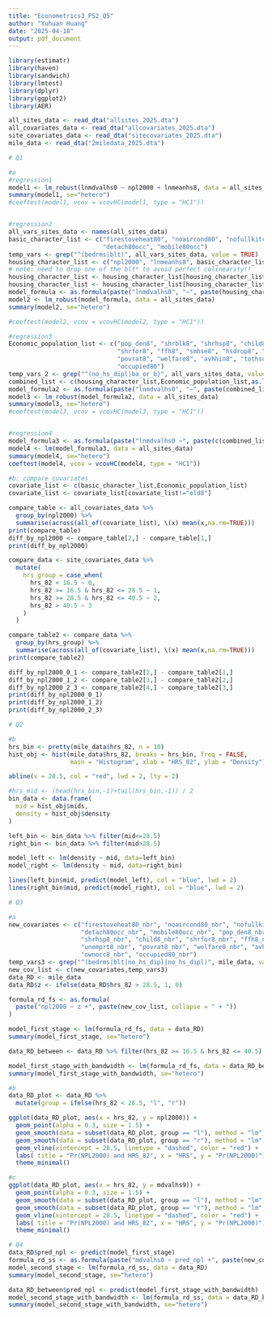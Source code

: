 ```yaml
---
title: "Econometrics3_PS2_Q5"
author: "Yuhuan Huang"
date: "2025-04-18"
output: pdf_document
---
```


```r
library(estimatr)
library(haven)
library(sandwich)
library(lmtest)
library(dplyr)
library(ggplot2)
library(AER)

all_sites_data <- read_dta("allsites_2025.dta")
all_covariates_data <- read_dta("allcovariates_2025.dta")
site_covariates_data <- read_dta("sitecovariates_2025.dta")
mile_data <- read_dta("2miledata_2025.dta")
```

```r
# Q1

#a
#regression1
model1 <- lm_robust(lnmdvalhs0 ~ npl2000 + lnmeanhs8, data = all_sites_data) 
summary(model1, se="hetero")
#coeftest(model1, vcov = vcovHC(model1, type = "HC1"))


#regression2
all_vars_sites_data <- names(all_sites_data)
basic_character_list <- c("firestoveheat80", "noaircond80", "nofullkitchen80", "zerofullbath80",
                          "detach80occ", "mobile80occ")
temp_vars <- grep("^(bedrms|blt)", all_vars_sites_data, value = TRUE)
housing_character_list <- c("npl2000", "lnmeanhs8", basic_character_list, as.list(temp_vars))
# note: need to drop one of the blt* to avoid perfect colinearity!!
housing_character_list <- housing_character_list[housing_character_list != "blt40_yrs80occ"]
housing_character_list <- housing_character_list[housing_character_list != "bedrms5_80occ"]
model_formula <- as.formula(paste("lnmdvalhs0", "~", paste(housing_character_list, collapse = " + ")))
model2 <- lm_robust(model_formula, data = all_sites_data)
summary(model2, se="hetero")

#coeftest(model2, vcov = vcovHC(model2, type = "HC1"))

#regression3
Economic_population_list <- c("pop_den8", "shrblk8", "shrhsp8", "child8", "old8",
                              "shrfor8", "ffh8", "smhse8", "hsdrop8", "unemprt8",
                              "povrat8", "welfare8", "avhhin8", "tothsun8", "ownocc8",
                              "occupied80")
temp_vars_2 <- grep("^(no_hs_dipl|ba_or_b)", all_vars_sites_data, value = TRUE)
combined_list <- c(housing_character_list,Economic_population_list,as.list(temp_vars_2))
model_formula2 <- as.formula(paste("lnmdvalhs0", "~", paste(combined_list, collapse = " + ")))
model3 <- lm_robust(model_formula2, data = all_sites_data)
summary(model3, se="hetero")
#coeftest(model3, vcov = vcovHC(model3, type = "HC1"))


#regression4
model_formula3 <- as.formula(paste("lnmdvalhs0 ~", paste(c(combined_list, "statefips"), collapse = " + ")))
model4 <- lm(model_formula3, data = all_sites_data)
summary(model4, se="hetero")
coeftest(model4, vcov = vcovHC(model4, type = "HC1"))

#b: compare covariates
covariate_list <- c(basic_character_list,Economic_population_list)
covariate_list <- covariate_list[covariate_list!="old8"]

compare_table <- all_covariates_data %>%
  group_by(npl2000) %>%
  summarise(across(all_of(covariate_list), \(x) mean(x,na.rm=TRUE)))
print(compare_table)
diff_by_npl2000 <- compare_table[2,] - compare_table[1,]
print(diff_by_npl2000)

compare_data <- site_covariates_data %>%
  mutate(
    hrs_group = case_when(
      hrs_82 < 16.5 ~ 0,
      hrs_82 >= 16.5 & hrs_82 <= 28.5 ~ 1,
      hrs_82 >= 28.5 & hrs_82 <= 40.5 ~ 2,
      hrs_82 > 40.5 ~ 3
    )
  )

compare_table2 <- compare_data %>%
  group_by(hrs_group) %>%
  summarise(across(all_of(covariate_list), \(x) mean(x,na.rm=TRUE)))
print(compare_table2)  

diff_by_npl2000_0_1 <- compare_table2[2,] - compare_table2[1,]
diff_by_npl2000_1_2 <- compare_table2[3,] - compare_table2[2,]
diff_by_npl2000_2_3 <- compare_table2[4,] - compare_table2[3,]
print(diff_by_npl2000_0_1)
print(diff_by_npl2000_1_2)
print(diff_by_npl2000_2_3)
```

```r
# Q2

#b
hrs_bin <- pretty(mile_data$hrs_82, n = 10)  
hist_obj <- hist(mile_data$hrs_82, breaks = hrs_bin, freq = FALSE, 
                 main = "Histogram", xlab = "HRS_82", ylab = "Density")

abline(v = 28.5, col = "red", lwd = 2, lty = 2)

#hrs_mid <- (head(hrs_bin,-1)+tail(hrs_bin,-1)) / 2
bin_data <- data.frame(
  mid = hist_obj$mids,
  density = hist_obj$density
)

left_bin <- bin_data %>% filter(mid<=28.5)
right_bin <- bin_data %>% filter(mid>28.5)

model_left <- lm(density ~ mid, data=left_bin)
model_right <- lm(density ~ mid, data=right_bin)

lines(left_bin$mid, predict(model_left), col = "blue", lwd = 2)
lines(right_bin$mid, predict(model_right), col = "blue", lwd = 2)
```

```r
# Q3

#a
new_covariates <- c("firestoveheat80_nbr", "noaircond80_nbr", "nofullkitchen80_nbr", "zerofullbath80_nbr",
                    "detach80occ_nbr", "mobile80occ_nbr", "pop_den8_nbr","shrblk8_nbr",
                    "shrhsp8_nbr", "child8_nbr", "shrfor8_nbr", "ffh8_nbr", "smhse8_nbr", "hsdrop8_nbr", 
                    "unemprt8_nbr", "povrat8_nbr", "welfare8_nbr", "avhhin8_nbr", "tothsun8_nbr",
                    "ownocc8_nbr", "occupied80_nbr")
temp_vars3 <- grep("^(bedrms|blt|no_hs_dipl|no_hs_dipl)", mile_data, value = TRUE)
new_cov_list <- c(new_covariates,temp_vars3)
data_RD <- mile_data
data_RD$z <- ifelse(data_RD$hrs_82 > 28.5, 1, 0)

formula_rd_fs <- as.formula(
  paste("npl2000 ~ z +", paste(new_cov_list, collapse = " + "))
)

model_first_stage <- lm(formula_rd_fs, data = data_RD)
summary(model_first_stage, se="hetero")

data_RD_between <- data_RD %>% filter(hrs_82 >= 16.5 & hrs_82 <= 40.5)

model_first_stage_with_bandwidth <- lm(formula_rd_fs, data = data_RD_between)
summary(model_first_stage_with_bandwidth, se="hetero")

#b
data_RD_plot <- data_RD %>%
  mutate(group = ifelse(hrs_82 < 28.5, "l", "r"))

ggplot(data_RD_plot, aes(x = hrs_82, y = npl2000)) +
  geom_point(alpha = 0.3, size = 1.5) +
  geom_smooth(data = subset(data_RD_plot, group == "l"), method = "lm", se = FALSE, color = "blue") +
  geom_smooth(data = subset(data_RD_plot, group == "r"), method = "lm", se = FALSE, color = "blue") +
  geom_vline(xintercept = 28.5, linetype = "dashed", color = "red") +
  labs( title = "Pr(NPL2000) and HRS_82", x = "HRS", y = "Pr(NPL2000)") +
  theme_minimal()

#c
ggplot(data_RD_plot, aes(x = hrs_82, y = mdvalhs9)) +
  geom_point(alpha = 0.3, size = 1.5) +
  geom_smooth(data = subset(data_RD_plot, group == "l"), method = "lm", se = FALSE, color = "blue") +
  geom_smooth(data = subset(data_RD_plot, group == "r"), method = "lm", se = FALSE, color = "blue") +
  geom_vline(xintercept = 28.5, linetype = "dashed", color = "red") +
  labs( title = "Pr(NPL2000) and HRS_82", x = "HRS", y = "Pr(NPL2000)") +
  theme_minimal()
```

```r
# Q4
data_RD$pred_npl <- predict(model_first_stage)
formula_rd_ss <- as.formula(paste("mdvalhs0 ~ pred_npl +", paste(new_cov_list, collapse = " + ")))
model_second_stage <- lm(formula_rd_ss, data = data_RD)
summary(model_second_stage, se="hetero")

data_RD_between$pred_npl <- predict(model_first_stage_with_bandwidth)
model_second_stage_with_bandwidth <- lm(formula_rd_ss, data = data_RD_between)
summary(model_second_stage_with_bandwidth, se="hetero")
```

